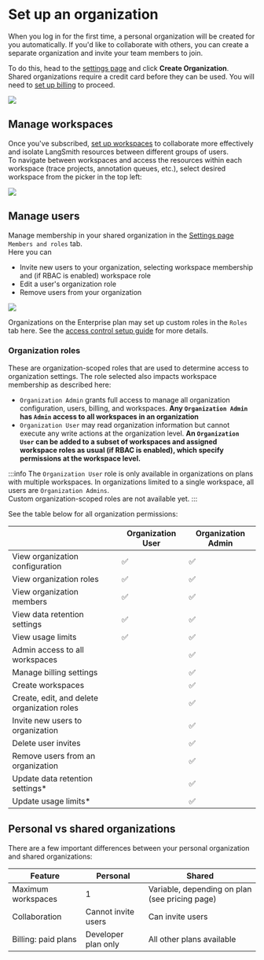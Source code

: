 # Set up an organization

When you log in for the first time, a personal organization will be created for you automatically. If you'd like to collaborate with others, you can create a separate organization and invite your team members to join.

To do this, head to the [settings page](https://smith.langchain.com/settings) and click **Create Organization**.  
Shared organizations require a credit card before they can be used. You will need to [set up billing](./set_up_billing) to proceed.

![](../static/create_organization.png)


## Manage workspaces
Once you've subscribed, [set up workspaces](./set_up_workspace) to collaborate more effectively and isolate LangSmith resources between different groups of users.  
To navigate between workspaces and access the resources within each workspace (trace projects, annotation queues, etc.), select desired workspace from the picker in the top left:

![](../static/select_workspace.png)

## Manage users
Manage membership in your shared organization in the [Settings page](https://smith.langchain.com/settings) `Members and roles` tab.  
Here you can
* Invite new users to your organization, selecting workspace membership and (if RBAC is enabled) workspace role
* Edit a user's organization role
* Remove users from your organization

![](../static/organization_members_and_roles.png)

Organizations on the Enterprise plan may set up custom roles in the `Roles` tab here. See the [access control setup guide](./set_up_access_control.mdx) for more details.


### Organization roles
These are organization-scoped roles that are used to determine access to organization settings. The role selected also impacts workspace membership as described here:
* `Organization Admin` grants full access to manage all organization configuration, users, billing, and workspaces. **Any `Organization Admin` has `Admin` access to all workspaces in an organization**
* `Organization User` may read organization information but cannot execute any write actions at the organization level. **An `Organization User` can be added to a subset of workspaces and assigned workspace roles as usual (if RBAC is enabled), which specify permissions at the workspace level.**

:::info
The `Organization User` role is only available in organizations on plans with multiple workspaces. In organizations limited to a single workspace, all users are `Organization Admins`.  
Custom organization-scoped roles are not available yet.
:::

See the table below for all organization permissions:

|                                             | Organization User | Organization Admin |
|---------------------------------------------|-------------------|--------------------|
| View organization configuration             | ✅                | ✅                 |
| View organization roles                     | ✅                | ✅                 |
| View organization members                   | ✅                | ✅                 |
| View data retention settings                | ✅                | ✅                 |
| View usage limits                           | ✅                | ✅                 |
| Admin access to all workspaces              |                   | ✅                 |
| Manage billing settings                     |                   | ✅                 |
| Create workspaces                           |                   | ✅                 |
| Create, edit, and delete organization roles |                   | ✅                 |
| Invite new users to organization            |                   | ✅                 |
| Delete user invites                         |                   | ✅                 |
| Remove users from an organization           |                   | ✅                 |
| Update data retention settings*             |                   | ✅                 |
| Update usage limits*                        |                   | ✅                 |


## Personal vs shared organizations
There are a few important differences between your personal organization and shared organizations:

| Feature             | Personal            | Shared                                         |
|---------------------|---------------------|------------------------------------------------|
| Maximum workspaces  | 1                   | Variable, depending on plan (see pricing page) |
| Collaboration       | Cannot invite users | Can invite users                               |
| Billing: paid plans | Developer plan only | All other plans available                      |
